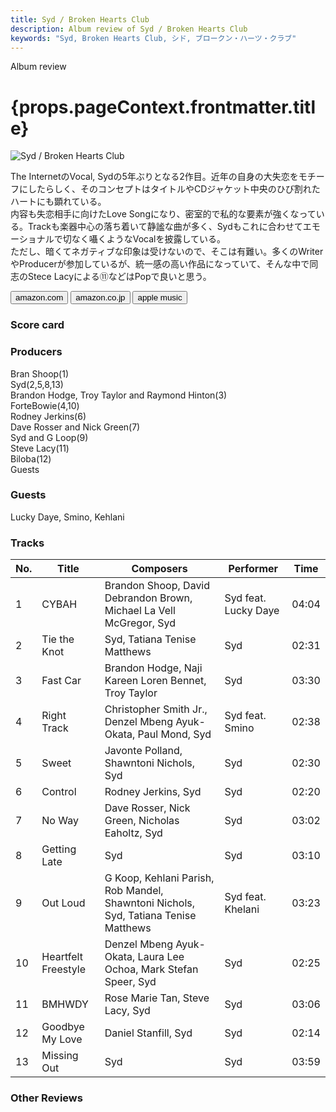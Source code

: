 ```yaml
---
title: Syd / Broken Hearts Club
description: Album review of Syd / Broken Hearts Club
keywords: "Syd, Broken Hearts Club, シド, ブロークン・ハーツ・クラブ"
---
```






<p className="largeP">Album review</p>
<h1 className="h1--no--margin">{props.pageContext.frontmatter.title}</h1>

<Row  className="image-card-group">
	<Column colMd={"3"} colLg={"4"} noGutterMdLeft="">
       <ImageCard>

![Syd / Broken Hearts Club](../../images/cd/syd2L.jpg)

</ImageCard>
	</Column>
	<Column colMd={"4"} colLg={"8"} noGutterMdLeft="">
		<p>
			The InternetのVocal, Sydの5年ぶりとなる2作目。近年の自身の大失恋をモチーフにしたらしく、そのコンセプトはタイトルやCDジャケット中央のひび割れたハートにも顕れている。
			<br/>内容も失恋相手に向けたLove Songになり、密室的で私的な要素が強くなっている。Trackも楽器中心の落ち着いて静謐な曲が多く、Sydもこれに合わせてエモーショナルで切なく囁くようなVocalを披露している。
			<br/>ただし、暗くてネガティブな印象は受けないので、そこは有難い。多くのWriterやProducerが参加しているが、統一感の高い作品になっていて、そんな中で同志のStece Lacyによる⑪などはPopで良いと思う。
		</p>
		<div>
		  <Button className="button-right-mergin"  href="https://amzn.to/3uCi5sZ" kind="primary" size="small" renderIcon={ArrowUpRight24}>
  	    amazon.com
  	  </Button>
  	  <Button className="button-right-mergin"  href="https://amzn.to/3IuUOPK" kind="secondary" size="small" renderIcon={ArrowUpRight24}>
  	    amazon.co.jp
  	  </Button>
			<Button className="button-right-mergin"  href="https://apple.co/3IsV1mv" kind="tertiary" size="small" renderIcon={ArrowUpRight24}>
  	    apple music
  	  </Button>
			<AdvJS2/>
		</div>
	</Column>
</Row>
<Row >
	<Column colMd={"4"} colLg={"4"} noGutterMdLeft="">
		<div>
    	<h3>Score card</h3>
			<SliderJS1 value="5" />
    	<SliderJS2 value="1" />
			<SliderJS3 value="1" />
    	<SliderJS4 value="9" />
		</div>
	</Column>
	<Column colMd={"8"} colLg={"8"} noGutterMdLeft="">
		<div>
			<h3>Producers</h3>
			<p>
				Bran Shoop(1)
				<br/>Syd(2,5,8,13)
				<br/>Brandon Hodge, Troy Taylor and Raymond Hinton(3)
				<br/>ForteBowie(4,10)
				<br/>Rodney Jerkins(6)
				<br/>Dave Rosser and Nick Green(7)
				<br/>Syd and G Loop(9)
				<br/>Steve Lacy(11)
				<br/>Biloba(12)
				<br/>Guests
			</p>
			<h3>Guests</h3>
			<p>
				Lucky Daye, Smino, Kehlani
			</p>
		</div>
	</Column>
</Row>

<h3>Tracks</h3>

| No. | Title               | Composers                                                                           | Performer            | Time  |
| --- | ------------------- | ----------------------------------------------------------------------------------- | -------------------- | ----- |
| 1   | CYBAH               | Brandon Shoop, David Debrandon Brown, Michael La Vell McGregor, Syd                 | Syd feat. Lucky Daye | 04:04 |
| 2   | Tie the Knot        | Syd, Tatiana Tenise Matthews                                                        | Syd                  | 02:31 |
| 3   | Fast Car            | Brandon Hodge, Naji Kareen Loren Bennet, Troy Taylor                                | Syd                  | 03:30 |
| 4   | Right Track         | Christopher Smith Jr., Denzel Mbeng Ayuk-Okata, Paul Mond, Syd                      | Syd feat. Smino      | 02:38 |
| 5   | Sweet               | Javonte Polland, Shawntoni Nichols, Syd                                             | Syd                  | 02:30 |
| 6   | Control             | Rodney Jerkins, Syd                                                                 | Syd                  | 02:20 |
| 7   | No Way              | Dave Rosser, Nick Green, Nicholas Eaholtz, Syd                                      | Syd                  | 03:02 |
| 8   | Getting Late        | Syd                                                                                 | Syd                  | 03:10 |
| 9   | Out Loud            | G Koop, Kehlani Parish, Rob Mandel, Shawntoni Nichols, Syd, Tatiana Tenise Matthews | Syd feat. Khelani    | 03:23 |
| 10  | Heartfelt Freestyle | Denzel Mbeng Ayuk-Okata, Laura Lee Ochoa, Mark Stefan Speer, Syd                    | Syd                  | 02:25 |
| 11  | BMHWDY              | Rose Marie Tan, Steve Lacy, Syd                                                     | Syd                  | 03:06 |
| 12  | Goodbye My Love     | Daniel Stanfill, Syd                                                                | Syd                  | 02:14 |
| 13  | Missing Out         | Syd                                                                                 | Syd                  | 03:59 |

<h3>Other Reviews</h3>

<Row>
  <Column colMd={3} colLg={3} noGutterMdLeft>
    <Review1 />
  </Column>
</Row>

<AdvJS3 />
